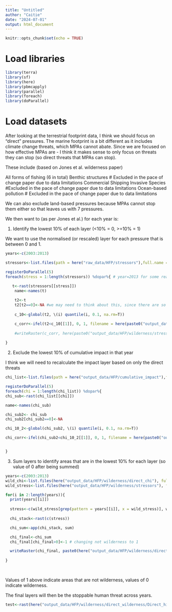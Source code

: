 ```yaml
---
title: "Untitled"
author: "Caitie"
date: "2024-07-01"
output: html_document
---
```


```r
knitr::opts_chunk$set(echo = TRUE)
```

# Load libraries

```r
library(terra)
library(sf)
library(here)
library(pbmcapply)
library(parallel)
library(foreach)
library(doParallel)
```

# Load datasets

After looking at the terrestrial footprint data, I think we should focus on "direct" pressures. The marine footprint is a bit different as it includes climate change threats, which MPAs cannot abate. Since we are focused on how effective MPAs are - I think it makes sense to only focus on threats they can stop (so direct threats that MPAs can stop).

These include (based on Jones et al. wilderness paper)

All forms of fishing (6 in total)
Benthic structures # Excluded in the pace of change paper due to data limitations
Commercial Shipping
Invasive Species #Excluded in the pace of change paper due to data limitations
Ocean-based pollution # Excluded in the pace of change paper due to data limitations

We can also exclude land-based pressures because MPAs cannot stop them either so that leaves us with 7 pressures.


We then want to (as per Jones et al.) for each year is:

1. Identify the lowest 10% of each layer (<10% = 0, >=10% = 1)

We want to use the normalised (or rescaled) layer for each pressure that is between 0 and 1.

```r
years<-c(2003:2013)

stressors<-list.files(path = here("raw_data/HFP/stressors"),full.name = T)

```

```r
registerDoParallel(5)
foreach(stress = 1:length(stressors)) %dopar%{ # year=2013 for some reason this was not running automatically and I had to run manually in chunks.

   t<-rast(stressors[[stress]])
    name<-names(t)
    
    t2<-t
    t2[t2==0]<-NA #we may need to think about this, since there are so many zeros in some layers
    
    c_10<-global(t2, \(i) quantile(i, 0.1, na.rm=T))

    c_corr<-ifel(t2<c_10[[1]], 0, 1, filename = here(paste0("output_data/HFP/wilderness/stressors/Wilderness_", name,".tif")),overwrite = T) # 0 is wilderness and 1 is not
    
    #writeRaster(c_corr, here(paste0("output_data/HFP/wilderness/stressors/Wilderness_", name,".tif")),overwrite = T)
  
}

```



2. Exclude the lowest 10% of cumulative impact in that year

I think we will need to recalculate the impact layer based on only the direct threats

```r
chi_list<-list.files(path = here("output_data/HFP/cumulative_impact"),full.name = T)

```

```r
registerDoParallel(5)
foreach(chi = 1:length(chi_list)) %dopar%{ 
chi_sub<-rast(chi_list[[chi]])

name<-names(chi_sub)

chi_sub2<- chi_sub
chi_sub2[chi_sub2==0]<-NA 

chi_10_2<-global(chi_sub2, \(i) quantile(i, 0.1, na.rm=T))

chi_corr<-ifel(chi_sub2<chi_10_2[[1]], 0, 1, filename = here(paste0("output_data/HFP/wilderness/direct_chi/Wildnerness_",name,".tif")), overwrite = TRUE) # wilderness is now 0 and everything else is 1


}
```

3. Sum layers to identify areas that are in the lowest 10% for each layer (so value of 0 after being summed)

```r
years<-c(2003:2013)
wild_chi<-list.files(here("output_data/HFP/wilderness/direct_chi"), full = T)
wild_stress<-list.files(here("output_data/HFP/wilderness/stressors"), full = T)

for(i in 2:length(years)){
  print(years[[i]])
  
  stress<-c(wild_stress[grep(pattern = years[[i]], x = wild_stress)], wild_chi[grep(pattern = years[[i]], wild_chi)])
  
  chi_stack<-rast(c(stress))

  chi_sum<-app(chi_stack, sum)

  chi_final<-chi_sum
  chi_final[chi_final>0]<-1 # changing not wilderness to 1

  writeRaster(chi_final, paste0(here("output_data/HFP/wilderness/direct_wilderness/Direct_high_impact_10perc_"), years[[i]],".tif"))
  
}
  
  


```




Values of 1 above indicate areas that are not wilderness, values of 0 indicate wilderness.


The final layers will then be the stoppable human threat across years.

```r
test<-rast(here("output_data/HFP/wilderness/direct_wilderness/Direct_high_impact_10perc_2013.tif"))
```



